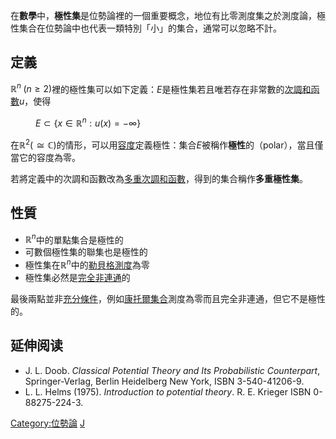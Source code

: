 在'''數學'''中，'''極性集'''是位勢論裡的一個重要概念，地位有比零測度集之於測度論，極性集合在位勢論中也代表一類特別「小」的集合，通常可以忽略不計。

==定義==

<math>\mathbb{R}^n \;(n \geq 2)</math>裡的極性集可以如下定義：<math>E</math>是極性集若且唯若存在非常數的[[次調和函數|次調和函數]]<math>u</math>，使得
: <math> E \subset \{x \in \mathbb{R}^n : u(x) = -\infty \}</math>

在<math>\mathbb{R}^2 (\cong \mathbb{C})</math>的情形，可以用[[容度|容度]]定義極性：集合<math>E</math>被稱作'''極性'''的（polar），當且僅當它的容度為零。

若將定義中的次調和函數改為[[多重次調和函數|多重次調和函數]]，得到的集合稱作'''多重極性集'''。

==性質==
* <math>\mathbb{R}^n</math>中的單點集合是極性的
* 可數個極性集的聯集也是極性的
* 極性集在<math>\mathbb{R}^n</math>中的[[勒貝格測度|勒貝格測度]]為零
* 極性集必然是[[連通空間|完全非連通]]的

最後兩點並非[[充分條件|充分條件]]，例如[[康托爾集合|康托爾集合]]測度為零而且完全非連通，但它不是極性的。

==延伸阅读==
* J. L. Doob. ''Classical Potential Theory and Its Probabilistic Counterpart'', Springer-Verlag, Berlin Heidelberg New York, ISBN 3-540-41206-9.
*L. L. Helms (1975). ''Introduction to potential theory''. R. E. Krieger ISBN 0-88275-224-3.

[[Category:位勢論|Category:位勢論]]
[[Category:複分析|J]]